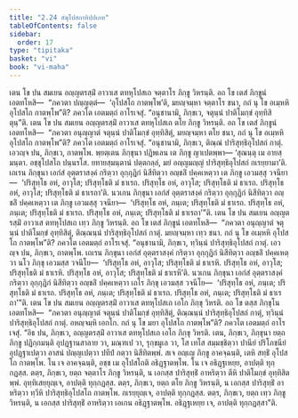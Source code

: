 ```yaml
---
title: "2.24 สํฆุโปสถาทิปฺปเภท"
tableOfContents: false
sidebar:
  order: 17
type: "tipitaka"
basket: "vi"
book: "vi-maha"
---
```



<DynamicBreadcrumb />

<Division number="168" book="vi-maha">

<Paragraph number="700" book="vi-maha">
เตน โข ปน สมเยน อญฺญตรสฺมิํ อาวาเส ตทหุโปสเถ จตฺตาโร ภิกฺขู วิหรนฺติ. อถ โข เตสํ ภิกฺขูนํ เอตทโหสิ—  “ภควตา ปญฺญตฺตํ—  ‘อุโปสโถ กาตพฺโพ’ติ, มยญฺจมฺหา จตฺตาโร ชนา, กถํ นุ โข อเมฺหหิ อุโปสโถ กาตพฺโพ”ติ? ภควโต เอตมตฺถํ อาโรเจสุํ. “อนุชานามิ, ภิกฺขเว, จตุนฺนํ ปาติโมกฺขํ อุทฺทิสิตุนฺ”ติ.
</Paragraph>

<Paragraph number="701" book="vi-maha">
เตน โข ปน สมเยน อญฺญตรสฺมิํ อาวาเส ตทหุโปสเถ ตโย ภิกฺขู วิหรนฺติ. อถ โข เตสํ ภิกฺขูนํ เอตทโหสิ—  “ภควตา อนุญฺญาตํ จตุนฺนํ ปาติโมกฺขํ อุทฺทิสิตุํ, มยญฺจมฺหา ตโย ชนา, กถํ นุ โข อเมฺหหิ อุโปสโถ กาตพฺโพ”ติ? ภควโต เอตมตฺถํ อาโรเจสุํ. “อนุชานามิ, ภิกฺขเว, ติณฺณํ ปาริสุทฺธิอุโปสถํ กาตุํ. เอวญฺจ ปน, ภิกฺขเว, กาตพฺโพ. พฺยตฺเตน ภิกฺขุนา ปฏิพเลน เต ภิกฺขู ญาเปตพฺพา—
</Paragraph>

<Paragraph number="702" book="vi-maha">
‘สุณนฺตุ เม อายสฺมนฺตา. อชฺชุโปสโถ ปนฺนรโส. ยทายสฺมนฺตานํ ปตฺตกลฺลํ, มยํ อญฺญมญฺญํ ปาริสุทฺธิอุโปสถํ กเรยฺยามา’ติ.
</Paragraph>

<Paragraph number="703" book="vi-maha">
เถเรน ภิกฺขุนา เอกํสํ อุตฺตราสงฺคํ กริตฺวา อุกฺกุฏิกํ นิสีทิตฺวา อญฺชลิํ ปคฺคเหตฺวา เต ภิกฺขู เอวมสฺสุ วจนียา—  ‘ปริสุทฺโธ อหํ, อาวุโส; ปริสุทฺโธติ มํ ธาเรถ. ปริสุทฺโธ อหํ, อาวุโส; ปริสุทฺโธติ มํ ธาเรถ. ปริสุทฺโธ อหํ, อาวุโส; ปริสุทฺโธติ มํ ธาเรถา’ติ.
</Paragraph>

<Paragraph number="704" book="vi-maha">
นวเกน ภิกฺขุนา เอกํสํ อุตฺตราสงฺคํ กริตฺวา อุกฺกุฏิกํ นิสีทิตฺวา อญฺชลิํ ปคฺคเหตฺวา เต ภิกฺขู เอวมสฺสุ วจนียา—  ‘ปริสุทฺโธ อหํ, ภนฺเต; ปริสุทฺโธติ มํ ธาเรถ. ปริสุทฺโธ อหํ, ภนฺเต; ปริสุทฺโธติ มํ ธาเรถ. ปริสุทฺโธ อหํ, ภนฺเต; ปริสุทฺโธติ มํ ธาเรถา’”ติ.
</Paragraph>

<Paragraph number="705" book="vi-maha">
เตน โข ปน สมเยน อญฺญตรสฺมิํ อาวาเส ตทหุโปสเถ เทฺว ภิกฺขู วิหรนฺติ. อถ โข เตสํ ภิกฺขูนํ เอตทโหสิ—  “ภควตา อนุญฺญาตํ จตุนฺนํ ปาติโมกฺขํ อุทฺทิสิตุํ, ติณฺณนฺนํ ปาริสุทฺธิอุโปสถํ กาตุํ. มยญฺจมฺหา เทฺว ชนา. กถํ นุ โข อเมฺหหิ อุโปสโถ กาตพฺโพ”ติ? ภควโต เอตมตฺถํ อาโรเจสุํ. “อนุชานามิ, ภิกฺขเว, ทฺวินฺนํ ปาริสุทฺธิอุโปสถํ กาตุํ. เอวญฺจ ปน, ภิกฺขเว, กาตพฺโพ. เถเรน ภิกฺขุนา เอกํสํ อุตฺตราสงฺคํ กริตฺวา อุกฺกุฏิกํ นิสีทิตฺวา อญฺชลิํ ปคฺคเหตฺวา นโว ภิกฺขุ เอวมสฺส วจนีโย—  ‘ปริสุทฺโธ อหํ, อาวุโส; ปริสุทฺโธติ มํ ธาเรหิ. ปริสุทฺโธ อหํ, อาวุโส; ปริสุทฺโธติ มํ ธาเรหิ. ปริสุทฺโธ อหํ, อาวุโส; ปริสุทฺโธติ มํ ธาเรหี’ติ.
</Paragraph>

<Paragraph number="706" book="vi-maha">
นวเกน ภิกฺขุนา เอกํสํ อุตฺตราสงฺคํ กริตฺวา อุกฺกุฏิกํ นิสีทิตฺวา อญฺชลิํ ปคฺคเหตฺวา เถโร ภิกฺขุ เอวมสฺส วจนีโย—  ‘ปริสุทฺโธ อหํ, ภนฺเต; ปริสุทฺโธติ มํ ธาเรถ. ปริสุทฺโธ อหํ, ภนฺเต; ปริสุทฺโธติ มํ ธาเรถ. ปริสุทฺโธ อหํ, ภนฺเต; ปริสุทฺโธติ มํ ธาเรถา’”ติ.
</Paragraph>

<Paragraph number="707" book="vi-maha">
เตน โข ปน สมเยน อญฺญตรสฺมิํ อาวาเส ตทหุโปสเถ เอโก ภิกฺขุ วิหรติ. อถ โข ตสฺส ภิกฺขุโน เอตทโหสิ—  “ภควตา อนุญฺญาตํ จตุนฺนํ ปาติโมกฺขํ อุทฺทิสิตุํ, ติณฺณนฺนํ ปาริสุทฺธิอุโปสถํ กาตุํ, ทฺวินฺนํ ปาริสุทฺธิอุโปสถํ กาตุํ. อหญฺจมฺหิ เอกโก. กถํ นุ โข มยา อุโปสโถ กาตพฺโพ”ติ? ภควโต เอตมตฺถํ อาโรเจสุํ. “อิธ ปน, ภิกฺขเว, อญฺญตรสฺมิํ อาวาเส ตทหุโปสเถ เอโก ภิกฺขุ วิหรติ. เตน, ภิกฺขเว, ภิกฺขุนา ยตฺถ ภิกฺขู ปฏิกฺกมนฺติ อุปฏฺฐานสาลาย วา, มณฺฑเป วา, รุกฺขมูเล วา, โส เทโส สมฺมชฺชิตฺวา ปานียํ ปริโภชนียํ อุปฏฺฐาเปตฺวา อาสนํ ปญฺญเปตฺวา ปทีปํ กตฺวา นิสีทิตพฺพํ. สเจ อญฺเญ ภิกฺขู อาคจฺฉนฺติ, เตหิ สทฺธิํ อุโปสโถ กาตพฺโพ. โน เจ อาคจฺฉนฺติ, อชฺช เม อุโปสโถติ อธิฏฺฐาตพฺโพ. โน เจ อธิฏฺฐเหยฺย, อาปตฺติ ทุกฺกฏสฺส.
</Paragraph>

<Paragraph number="708" book="vi-maha">
ตตฺร, ภิกฺขเว, ยตฺถ จตฺตาโร ภิกฺขู วิหรนฺติ, น เอกสฺส ปาริสุทฺธิํ อาหริตฺวา ตีหิ ปาติโมกฺขํ อุทฺทิสิตพฺพํ. อุทฺทิเสยฺยุญฺเจ, อาปตฺติ ทุกฺกฏสฺส. ตตฺร, ภิกฺขเว, ยตฺถ ตโย ภิกฺขู วิหรนฺติ, น เอกสฺส ปาริสุทฺธิํ อาหริตฺวา ทฺวีหิ ปาริสุทฺธิอุโปสโถ กาตพฺโพ. กเรยฺยุญฺเจ, อาปตฺติ ทุกฺกฏสฺส. ตตฺร, ภิกฺขเว, ยตฺถ เทฺว ภิกฺขู วิหรนฺติ, น เอกสฺส ปาริสุทฺธิํ อาหริตฺวา เอเกน อธิฏฺฐาตพฺโพ. อธิฏฺฐเหยฺย เจ, อาปตฺติ ทุกฺกฏสฺสา”ติ.
</Paragraph>
</Division>